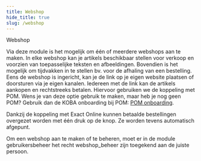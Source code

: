 ```yaml
---
title: Webshop
hide_title: true
slug: /webshop
---
```


<ImageTitle img="webshop.png">Webshop</ImageTitle>

Via deze module is het mogelijk om één of meerdere webshops aan te maken. In elke webshop kan je artikels beschikbaar stellen voor verkoop en voorzien van toepasselijke teksten en afbeeldingen. Bovendien is het mogelijk om tijdvakken in te stellen bv. voor de afhaling van een bestelling. Eens de webshop is ingericht, kan je de link op je eigen website plaatsen of doorsturen via je eigen kanalen. Iedereen met de link kan de artikels aankopen en rechtstreeks betalen. Hiervoor gebruiken we de koppeling met POM. Wens je van deze optie gebruik te maken, maar heb je nog geen POM? Gebruik dan de KOBA onboarding bij POM: [POM onboarding](https://app.pom.be/nl/connect/koba-toolbox/tarieven).

Dankzij de koppeling met Exact Online kunnen betaalde bestellingen overgezet worden met één druk op de knop. Ze worden tevens automatisch afgepunt.

Om een webshop aan te maken of te beheren, moet er in de module gebruikersbeheer het recht webshop_beheer zijn toegekend aan de juiste persoon. 

<DocCardList />